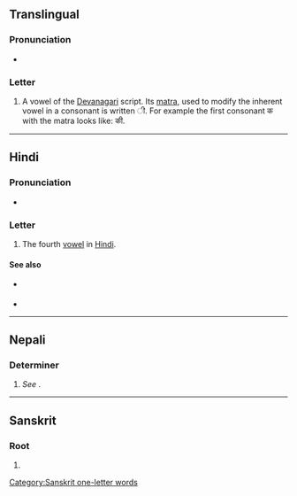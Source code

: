 {{character info/new}}
{{also|-ई}}
==Translingual==

===Pronunciation===
* {{IPA|/iː/|lang=mul}}

===Letter===
{{mul-Deva|ī}}

# A vowel of the [[Devanagari]] script. Its [[matra]], used to modify the inherent vowel in a consonant is written &#x0940;. For example the first consonant क with the matra looks like: की.

----

==Hindi==

===Pronunciation===
* {{IPA|/iː/|/i/|[iː]|lang=hi}}

===Letter===
{{head|hi|letter}}

# The fourth [[vowel]] in [[Hindi]].

====See also====
* {{sense|matra}} {{l|hi|&#x0940;|tr=ī}}
* {{list:Devanagari script letters/hi}}

----

==Nepali==

===Determiner===
{{ne-pos|determiner}}

# ''See'' {{ne-l|यी}}.

----

==Sanskrit==

===Root===
{{head|sa|root}}

# {{alternative form of|इ|lang=sa}}

[[Category:Sanskrit one-letter words]]